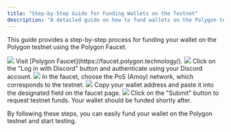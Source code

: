 ```yaml
---
title: "Step-by-Step Guide for Funding Wallets on the Testnet"
description: "A detailed guide on how to fund wallets on the Polygon testnet using the Polygon Faucet."
---
```


This guide provides a step-by-step process for funding your wallet on the Polygon testnet using the Polygon Faucet.

<Steps>
  <Step title="Go to the Polygon Faucet website">
    <img style={{ borderRadius: "0.5rem" }} src="./images/fund1.png" />
    Visit [Polygon Faucet](https://faucet.polygon.technology/).
  </Step>
  <Step title="Log in with Discord">
    <img style={{ borderRadius: "0.5rem" }} src="./images/fund3.png" />
    Click on the "Log in with Discord" button and authenticate using your Discord
    account.
  </Step>
  <Step title="Select the PoS (Amoy) Network">
    <img style={{ borderRadius: "0.5rem" }} src="./images/fund4.png" />
    In the faucet, choose the PoS (Amoy) network, which corresponds to the testnet.
  </Step>
  <Step title="Paste Your Wallet Address">
    <img style={{ borderRadius: "0.5rem" }} src="./images/fund5.png" />
    Copy your wallet address and paste it into the designated field on the faucet
    page.
  </Step>
  <Step title="Submit the Request">
    <img style={{ borderRadius: "0.5rem" }} src="./images/fund6.png" />
    Click on the "Submit" button to request testnet funds. Your wallet should be
    funded shortly after.
  </Step>
</Steps>

By following these steps, you can easily fund your wallet on the Polygon testnet and start testing.
